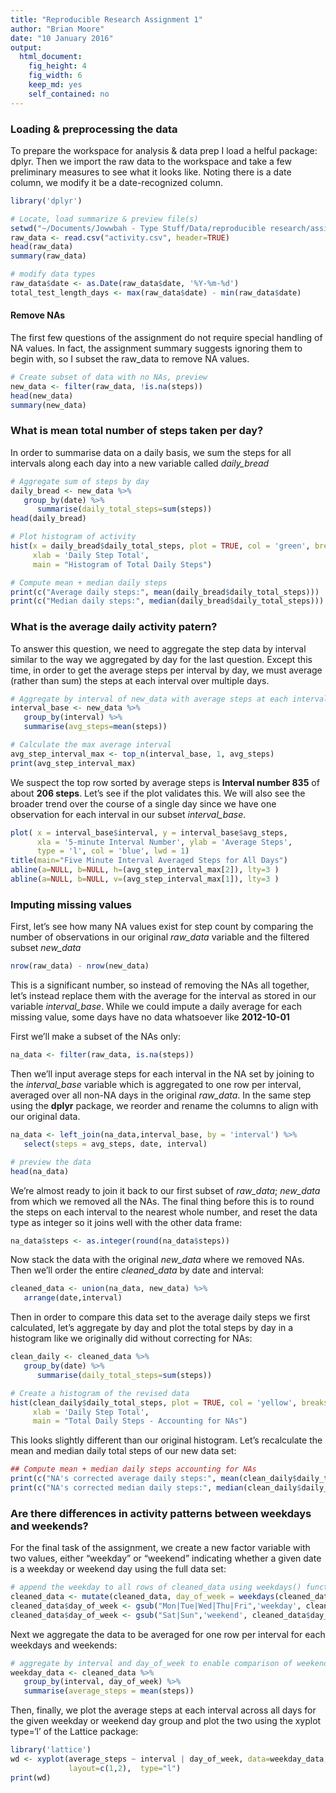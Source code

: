 ```yaml
---
title: "Reproducible Research Assignment 1"
author: "Brian Moore"
date: "10 January 2016"
output:
  html_document:
    fig_height: 4
    fig_width: 6
    keep_md: yes
    self_contained: no
---
```


### Loading & preprocessing the data

To prepare the workspace for analysis & data prep I load a helful package: dplyr. Then we import the raw data to the workspace and take a few preliminary measures to see what it looks like. Noting there is a date column, we modify it be a date-recognized column.

```r
library('dplyr')

# Locate, load summarize & preview file(s)
setwd("~/Documents/Jowwbah - Type Stuff/Data/reproducible research/assignment 1")
raw_data <- read.csv("activity.csv", header=TRUE)
head(raw_data)
summary(raw_data)

# modify data types
raw_data$date <- as.Date(raw_data$date, '%Y-%m-%d')
total_test_length_days <- max(raw_data$date) - min(raw_data$date)
```

#### Remove NAs
The first few questions of the assignment do not require special handling of NA values. In fact, the assignment summary suggests ignoring them to begin with, so I subset the raw_data to remove NA values.

```r
# Create subset of data with no NAs, preview 
new_data <- filter(raw_data, !is.na(steps))
head(new_data)
summary(new_data)
```


### What is mean total number of steps taken per day?
In order to summarise data on a daily basis, we sum the steps for all intervals along each day into a new variable called *daily_bread*

```r
# Aggregate sum of steps by day
daily_bread <- new_data %>%
   group_by(date) %>%
      summarise(daily_total_steps=sum(steps))
head(daily_bread)

# Plot histogram of activity
hist(x = daily_bread$daily_total_steps, plot = TRUE, col = 'green', breaks = 10, 
     xlab = 'Daily Step Total',
     main = "Histogram of Total Daily Steps")

# Compute mean + median daily steps
print(c("Average daily steps:", mean(daily_bread$daily_total_steps)))
print(c("Median daily steps:", median(daily_bread$daily_total_steps)))
```

### What is the average daily activity patern?

To answer this question, we need to aggregate the step data by interval similar to the way we aggregated by day for the last question. Except this time, in order to get the average steps per interval by day, we must average (rather than sum) the steps at each interval over multiple days.

```r
# Aggregate by interval of new_data with average steps at each interval
interval_base <- new_data %>%
   group_by(interval) %>%
   summarise(avg_steps=mean(steps))

# Calculate the max average interval
avg_step_interval_max <- top_n(interval_base, 1, avg_steps)
print(avg_step_interval_max)
```

We suspect the top row sorted by average steps is  **Interval number 835** of about **206 steps**. Let's see if the plot validates this. We will also see the broader trend over the course of a single day since we have one observation for each interval in our subset *interval_base*.

```r
plot( x = interval_base$interval, y = interval_base$avg_steps, 
      xla = '5-minute Interval Number', ylab = 'Average Steps',
      type = 'l', col = 'blue', lwd = 1)
title(main="Five Minute Interval Averaged Steps for All Days")
abline(a=NULL, b=NULL, h=(avg_step_interval_max[2]), lty=3 )
abline(a=NULL, b=NULL, v=(avg_step_interval_max[1]), lty=3 )
```

### Imputing missing values
First, let's see how many NA values exist for step count by comparing the number of observations in our original *raw_data* variable and the filtered subset *new_data*

```r
nrow(raw_data) - nrow(new_data)
```

This is a significant number, so instead of removing the NAs all together, let's instead replace them with the average for the interval as stored in our variable *interval_base*. While we could impute a daily average for each missing value, some days have no data whatsoever like **2012-10-01**

First we'll make a subset of the NAs only:

```r
na_data <- filter(raw_data, is.na(steps))
```

Then we'll input average steps for each interval in the NA set by joining to the *interval_base* variable which is aggregated to one row per interval, averaged over all non-NA days in the original *raw_data*. In the same step using the **dplyr** package, we reorder and rename the columns to align with our original data.

```r
na_data <- left_join(na_data,interval_base, by = 'interval') %>%
   select(steps = avg_steps, date, interval)

# preview the data
head(na_data)
```

We're almost ready to join it back to our first subset of *raw_data*; *new_data* from which we removed all the NAs. The final thing before this is to round the steps on each interval to the nearest whole number, and reset the data type as integer so it joins well with the other data frame:

```r
na_data$steps <- as.integer(round(na_data$steps))
```

Now stack the data with the original *new_data* where we removed NAs. Then we'll order the entire *cleaned_data* by date and interval:

```r
cleaned_data <- union(na_data, new_data) %>%
   arrange(date,interval)
```

Then in order to compare this data set to the average daily steps we first calculated, let's aggregate by day and plot the total steps by day in a histogram like we originally did without correcting for NAs: 

```r
clean_daily <- cleaned_data %>%
   group_by(date) %>%
      summarise(daily_total_steps=sum(steps))

# Create a histogram of the revised data
hist(clean_daily$daily_total_steps, plot = TRUE, col = 'yellow', breaks = 10, 
     xlab = 'Daily Step Total',
     main = "Total Daily Steps - Accounting for NAs")
```

This looks slightly different than our original histogram. Let's recalculate the mean and median daily total steps of our new data set:

```r
## Compute mean + median daily steps accounting for NAs
print(c("NA's corrected average daily steps:", mean(clean_daily$daily_total_steps)))
print(c("NA's corrected median daily steps:", median(clean_daily$daily_total_steps)))
```

### Are there differences in activity patterns between weekdays and weekends? 
For the final task of the assignment, we create a new factor variable with two values, either "weekday" or "weekend" indicating whether a given date is a weekday or weekend day using the full data set:

```r
# append the weekday to all rows of cleaned_data using weekdays() function
cleaned_data <- mutate(cleaned_data, day_of_week = weekdays(cleaned_data$date, abbreviate = TRUE))
cleaned_data$day_of_week <- gsub("Mon|Tue|Wed|Thu|Fri",'weekday', cleaned_data$day_of_week) 
cleaned_data$day_of_week <- gsub("Sat|Sun",'weekend', cleaned_data$day_of_week) 
```

Next we aggregate the data to be averaged for one row per interval for each weekdays and weekends:

```r
# aggregate by interval and day_of_week to enable comparison of weekends vs weekdays
weekday_data <- cleaned_data %>%
   group_by(interval, day_of_week) %>%
   summarise(average_steps = mean(steps))
```

Then, finally, we plot the average steps at each interval across all days for the given weekday or weekend day group and plot the two using the xyplot type='l' of the Lattice package:

```r
library('lattice')
wd <- xyplot(average_steps ~ interval | day_of_week, data=weekday_data,
             layout=c(1,2),  type="l")
print(wd)
```


